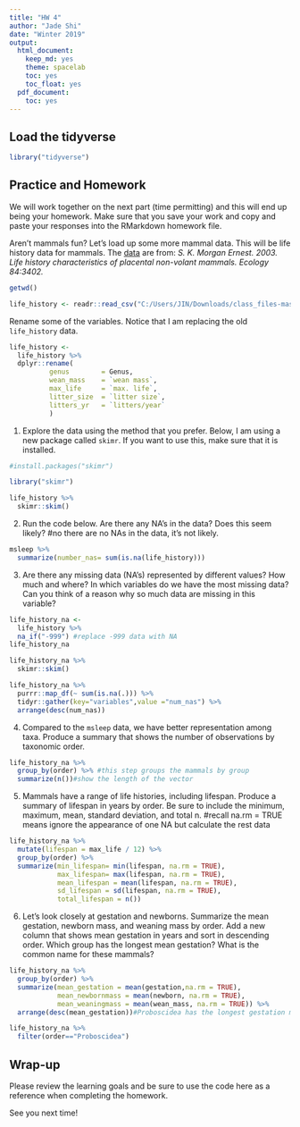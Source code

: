 ---
title: "HW 4"
author: "Jade Shi"
date: "Winter 2019"
output:
  html_document:
    keep_md: yes
    theme: spacelab
    toc: yes
    toc_float: yes
  pdf_document:
    toc: yes
---
## Load the tidyverse
```{r}
library("tidyverse")
```

## Practice and Homework
We will work together on the next part (time permitting) and this will end up being your homework. Make sure that you save your work and copy and paste your responses into the RMarkdown homework file.

Aren't mammals fun? Let's load up some more mammal data. This will be life history data for mammals. The [data](http://esapubs.org/archive/ecol/E084/093/) are from: *S. K. Morgan Ernest. 2003. Life history characteristics of placental non-volant mammals. Ecology 84:3402.*  
```{r}
getwd()
```

```{r}
life_history <- readr::read_csv("C:/Users/JIN/Downloads/class_files-master (1)/class_files-master/mammal_lifehistories_v2.csv")
```

Rename some of the variables. Notice that I am replacing the old `life_history` data.
```{r}
life_history <- 
  life_history %>% 
  dplyr::rename(
          genus        = Genus,
          wean_mass    = `wean mass`,
          max_life     = `max. life`,
          litter_size  = `litter size`,
          litters_yr   = `litters/year`
          )
```

1. Explore the data using the method that you prefer. Below, I am using a new package called `skimr`. If you want to use this, make sure that it is installed.
```{r}
#install.packages("skimr")
```

```{r}
library("skimr")
```

```{r}
life_history %>% 
  skimr::skim()
```

2. Run the code below. Are there any NA's in the data? Does this seem likely?
#no there are no NAs in the data, it's not likely.
```{r}
msleep %>% 
  summarize(number_nas= sum(is.na(life_history)))
```

3. Are there any missing data (NA's) represented by different values? How much and where? In which variables do we have the most missing data? Can you think of a reason why so much data are missing in this variable?
```{r}
life_history_na <- 
  life_history %>% 
  na_if("-999") #replace -999 data with NA
life_history_na
```

```{r}
life_history_na %>% 
  skimr::skim()
```

```{r}
life_history_na %>% 
  purrr::map_df(~ sum(is.na(.))) %>% 
  tidyr::gather(key="variables",value ="num_nas") %>% 
  arrange(desc(num_nas))
```



4. Compared to the `msleep` data, we have better representation among taxa. Produce a summary that shows the number of observations by taxonomic order.
```{r}
life_history_na %>% 
  group_by(order) %>% #this step groups the mammals by group
  summarize(n())#show the length of the vector
```


 
5. Mammals have a range of life histories, including lifespan. Produce a summary of lifespan in years by order. Be sure to include the minimum, maximum, mean, standard deviation, and total n.
#recall na.rm = TRUE means ignore the appearance of one NA but calculate the rest data
```{r}
life_history_na %>% 
  mutate(lifespan = max_life / 12) %>% 
  group_by(order) %>% 
  summarize(min_lifespan= min(lifespan, na.rm = TRUE),
            max_lifespan= max(lifespan, na.rm = TRUE),
            mean_lifespan = mean(lifespan, na.rm = TRUE),
            sd_lifespan = sd(lifespan, na.rm = TRUE),
            total_lifespan = n())
```


6. Let's look closely at gestation and newborns. Summarize the mean gestation, newborn mass, and weaning mass by order. Add a new column that shows mean gestation in years and sort in descending order. Which group has the longest mean gestation? What is the common name for these mammals?
```{r}
life_history_na %>% 
  group_by(order) %>% 
  summarize(mean_gestation = mean(gestation,na.rm = TRUE),
            mean_newbornmass = mean(newborn, na.rm = TRUE),
            mean_weaningmass = mean(wean_mass, na.rm = TRUE)) %>% 
  arrange(desc(mean_gestation))#Proboscidea has the longest gestation mean, the common name for these animal is Elephant
```
```{r}
life_history_na %>% 
  filter(order=="Proboscidea")
```



## Wrap-up
Please review the learning goals and be sure to use the code here as a reference when completing the homework.

See you next time!
